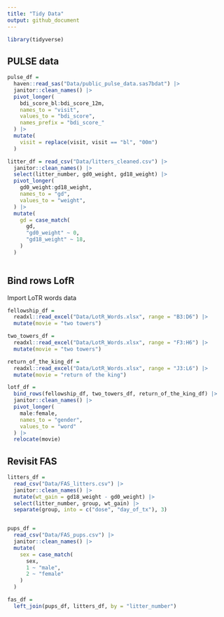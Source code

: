 ```yaml
---
title: "Tidy Data"
output: github_document
---
```


```r
library(tidyverse)

```


## PULSE data

```r
pulse_df =
  haven::read_sas("Data/public_pulse_data.sas7bdat") |>
  janitor::clean_names() |>
  pivot_longer(
    bdi_score_bl:bdi_score_12m,
    names_to = "visit",
    values_to = "bdi_score",
    names_prefix = "bdi_score_"
  ) |>
  mutate(
    visit = replace(visit, visit == "bl", "00m")
  )

litter_df = read_csv("Data/litters_cleaned.csv") |>
  janitor::clean_names() |>
  select(litter_number, gd0_weight, gd18_weight) |>
  pivot_longer(
    gd0_weight:gd18_weight,
    names_to = "gd",
    values_to = "weight",
  ) |>
  mutate(
    gd = case_match(
      gd,
      "gd0_weight" ~ 0,
      "gd18_weight" ~ 18,
    )
  )
  
```

## Bind rows LofR

Import LoTR words data
```r
fellowship_df =
  readxl::read_excel("Data/LotR_Words.xlsx", range = "B3:D6") |>
  mutate(movie = "two towers")

two_towers_df =
  readxl::read_excel("Data/LotR_Words.xlsx", range = "F3:H6") |>
  mutate(movie = "two towers")

return_of_the_king_df =
  readxl::read_excel("Data/LotR_Words.xlsx", range = "J3:L6") |>
  mutate(movie = "return of the king")

lotf_df =
  bind_rows(fellowship_df, two_towers_df, return_of_the_king_df) |>
  janitor::clean_names() |>
  pivot_longer(
    male:female,
    names_to = "gender",
    values_to = "word"
  ) |>
  relocate(movie)
```

## Revisit FAS

```r
litters_df = 
  read_csv("Data/FAS_litters.csv") |>
  janitor::clean_names() |>
  mutate(wt_gain = gd18_weight - gd0_weight) |>
  select(litter_number, group, wt_gain) |>
  separate(group, into = c("dose", "day_of_tx"), 3)


pups_df =
  read_csv("Data/FAS_pups.csv") |>
  janitor::clean_names() |>
  mutate(
    sex = case_match(
      sex,
      1 ~ "male",
      2 ~ "female"
    )
  )

fas_df =
  left_join(pups_df, litters_df, by = "litter_number")

```
